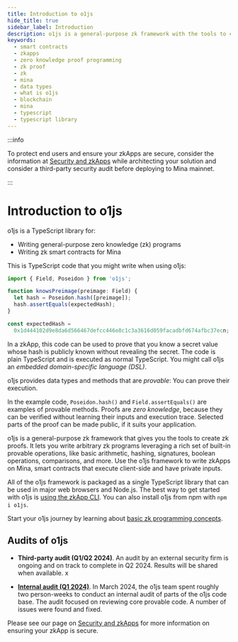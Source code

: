 ```yaml
---
title: Introduction to o1js
hide_title: true
sidebar_label: Introduction
description: o1js is a general-purpose zk framework with the tools to create zk proofs. o1js is a TypeScript library for writing general-purpose zk programs and writing zk smart contracts for Mina.
keywords:
  - smart contracts
  - zkapps
  - zero knowledge proof programming
  - zk proof
  - zk
  - mina
  - data types
  - what is o1js
  - blockchain
  - mina
  - typescript
  - typescript library
---
```


:::info

To protect end users and ensure your zkApps are secure, consider the information at [Security and zkApps](/zkapps/writing-a-zkapp/introduction-to-zkapps/secure-zkapps) while architecting your solution and consider a third-party security audit before deploying to Mina mainnet.

:::

# Introduction to o1js

o1js is a TypeScript library for:

- Writing general-purpose zero knowledge (zk) programs
- Writing zk smart contracts for Mina

This is TypeScript code that you might write when using o1js:

```ts
import { Field, Poseidon } from 'o1js';

function knowsPreimage(preimage: Field) {
  let hash = Poseidon.hash([preimage]);
  hash.assertEquals(expectedHash);
}

const expectedHash =
  0x1d444102d9e8da6d566467defcc446e8c1c3a3616d059facadbfd674afbc37ecn;
```

In a zkApp, this code can be used to prove that you know a secret value whose hash is publicly known without revealing the secret.
The code is plain TypeScript and is executed as normal TypeScript. You might call o1js an _embedded domain-specific language (DSL)_.

o1js provides data types and methods that are _provable_: You can prove their execution.

In the example code, `Poseidon.hash()` and `Field.assertEquals()` are examples of provable methods. Proofs are _zero knowledge_, because they can be verified without learning their inputs and execution trace. Selected parts of the proof can be made public, if it suits your application.

o1js is a general-purpose zk framework that gives you the tools to create zk proofs. It lets you write arbitrary zk programs leveraging a rich set of built-in provable operations, like basic arithmetic, hashing, signatures, boolean operations, comparisons, and more. Use the o1js framework to write zkApps on Mina, smart contracts that execute client-side and have private inputs.

All of the o1js framework is packaged as a single TypeScript library that can be used in major web browsers and Node.js. The best way to get started with o1js is [using the zkApp CLI](/zkapps/writing-a-zkapp/introduction-to-zkapps/how-to-write-a-zkapp). You can also install o1js from npm with `npm i o1js`.

Start your o1js journey by learning about [basic zk programming concepts](/zkapps/o1js/basic-concepts).

## Audits of o1js

* **Third-party audit (Q1/Q2 2024)**. An audit by an external security firm is ongoing and on track to complete in Q2 2024. Results will be shared when available. x

* [**Internal audit (Q1 2024)**](https://github.com/o1-labs/o1js/files/15192821/Internal.o1js.audit.Q1.2024.pdf). In March 2024, the o1js team spent roughly two person-weeks to conduct an internal audit of parts of the o1js code base. The audit focused on reviewing core provable code. A number of issues were found and fixed.

Please see our page on [Security and zkApps](/zkapps/writing-a-zkapp/introduction-to-zkapps/secure-zkapps) for more information on ensuring your zkApp is secure.
